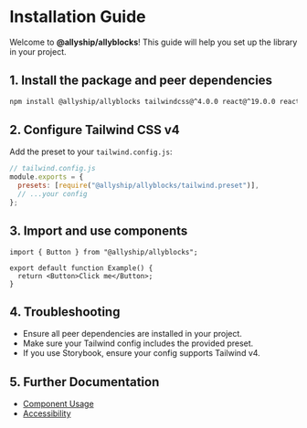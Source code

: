 # Installation Guide

Welcome to **@allyship/allyblocks**! This guide will help you set up the library in your project.

## 1. Install the package and peer dependencies

```sh
npm install @allyship/allyblocks tailwindcss@^4.0.0 react@^19.0.0 react-dom@^19.0.0 i18next@^25.0.0 react-i18next@^15.5.1
```

## 2. Configure Tailwind CSS v4

Add the preset to your `tailwind.config.js`:

```js
// tailwind.config.js
module.exports = {
  presets: [require("@allyship/allyblocks/tailwind.preset")],
  // ...your config
};
```

## 3. Import and use components

```tsx
import { Button } from "@allyship/allyblocks";

export default function Example() {
  return <Button>Click me</Button>;
}
```

## 4. Troubleshooting

- Ensure all peer dependencies are installed in your project.
- Make sure your Tailwind config includes the provided preset.
- If you use Storybook, ensure your config supports Tailwind v4.

## 5. Further Documentation

- [Component Usage](./components.md)
- [Accessibility](./accessibility.md)
